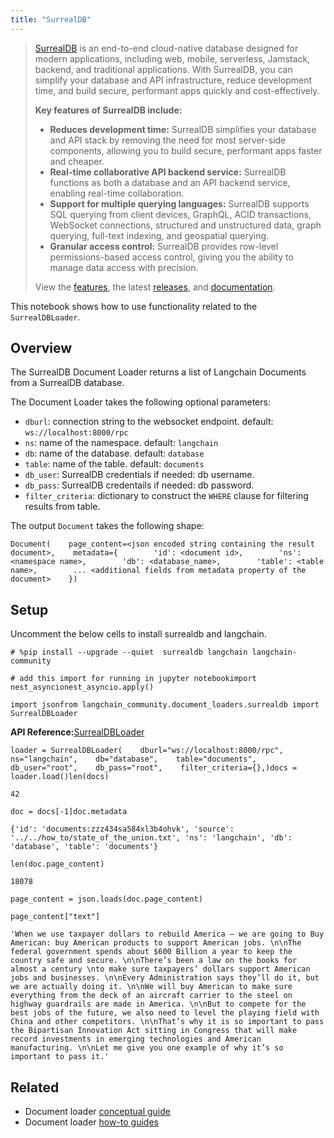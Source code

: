 ```yaml
---
title: "SurrealDB"
---
```


> [SurrealDB](https://surrealdb.com/) is an end-to-end cloud-native database designed for modern applications, including web, mobile, serverless, Jamstack, backend, and traditional applications. With SurrealDB, you can simplify your database and API infrastructure, reduce development time, and build secure, performant apps quickly and cost-effectively.
>
> **Key features of SurrealDB include:**
>
> * **Reduces development time:** SurrealDB simplifies your database and API stack by removing the need for most server-side components, allowing you to build secure, performant apps faster and cheaper.
> * **Real-time collaborative API backend service:** SurrealDB functions as both a database and an API backend service, enabling real-time collaboration.
> * **Support for multiple querying languages:** SurrealDB supports SQL querying from client devices, GraphQL, ACID transactions, WebSocket connections, structured and unstructured data, graph querying, full-text indexing, and geospatial querying.
> * **Granular access control:** SurrealDB provides row-level permissions-based access control, giving you the ability to manage data access with precision.
>
> View the [features](https://surrealdb.com/features), the latest [releases](https://surrealdb.com/releases), and [documentation](https://surrealdb.com/docs).

This notebook shows how to use functionality related to the `SurrealDBLoader`.

## Overview

The SurrealDB Document Loader returns a list of Langchain Documents from a SurrealDB database.

The Document Loader takes the following optional parameters:

* `dburl`: connection string to the websocket endpoint. default: `ws://localhost:8000/rpc`
* `ns`: name of the namespace. default: `langchain`
* `db`: name of the database. default: `database`
* `table`: name of the table. default: `documents`
* `db_user`: SurrealDB credentials if needed: db username.
* `db_pass`: SurrealDB credentails if needed: db password.
* `filter_criteria`: dictionary to construct the `WHERE` clause for filtering results from table.

The output `Document` takes the following shape:

```
Document(    page_content=<json encoded string containing the result document>,    metadata={        'id': <document id>,        'ns': <namespace name>,        'db': <database_name>,        'table': <table name>,        ... <additional fields from metadata property of the document>    })
```

## Setup

Uncomment the below cells to install surrealdb and langchain.

```
# %pip install --upgrade --quiet  surrealdb langchain langchain-community
```

```
# add this import for running in jupyter notebookimport nest_asyncionest_asyncio.apply()
```

```
import jsonfrom langchain_community.document_loaders.surrealdb import SurrealDBLoader
```

**API Reference:**[SurrealDBLoader](https://python.langchain.com/api_reference/community/document_loaders/langchain_community.document_loaders.surrealdb.SurrealDBLoader.html)

```
loader = SurrealDBLoader(    dburl="ws://localhost:8000/rpc",    ns="langchain",    db="database",    table="documents",    db_user="root",    db_pass="root",    filter_criteria={},)docs = loader.load()len(docs)
```

```
42
```

```
doc = docs[-1]doc.metadata
```

```
{'id': 'documents:zzz434sa584xl3b4ohvk', 'source': '../../how_to/state_of_the_union.txt', 'ns': 'langchain', 'db': 'database', 'table': 'documents'}
```

```
len(doc.page_content)
```

```
18078
```

```
page_content = json.loads(doc.page_content)
```

```
page_content["text"]
```

```
'When we use taxpayer dollars to rebuild America – we are going to Buy American: buy American products to support American jobs. \n\nThe federal government spends about $600 Billion a year to keep the country safe and secure. \n\nThere’s been a law on the books for almost a century \nto make sure taxpayers’ dollars support American jobs and businesses. \n\nEvery Administration says they’ll do it, but we are actually doing it. \n\nWe will buy American to make sure everything from the deck of an aircraft carrier to the steel on highway guardrails are made in America. \n\nBut to compete for the best jobs of the future, we also need to level the playing field with China and other competitors. \n\nThat’s why it is so important to pass the Bipartisan Innovation Act sitting in Congress that will make record investments in emerging technologies and American manufacturing. \n\nLet me give you one example of why it’s so important to pass it.'
```

## Related

* Document loader [conceptual guide](/src/oss/concepts/document_loaders)
* Document loader [how-to guides](/src/oss/how_to/#document-loaders)
